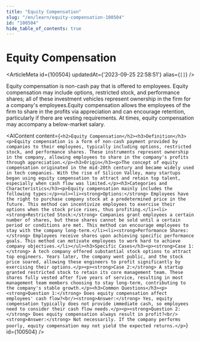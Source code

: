 ```yaml
---
title: "Equity Compensation"
slug: "/en/learn/equity-compensation-100504"
id: "100504"
hide_table_of_contents: true
---
```



# Equity Compensation

<ArticleMeta id={100504} updatedAt={'2023-09-25 22:58:51'} alias={`[]`} />
<div className='border-solid border-b border-t-0 my-4 border-[var(--ifm-color-gray-300)]' />

Equity compensation is non-cash pay that is offered to employees. Equity compensation may include options, restricted stock, and performance shares; all of these investment vehicles represent ownership in the firm for a company's employees.Equity compensation allows the employees of the firm to share in the profits via appreciation and can encourage retention, particularly if there are vesting requirements. At times, equity compensation may accompany a below-market salary.

<AIContent content={`<h2>Equity Compensation</h2><h3>Definition</h3><p>Equity compensation is a form of non-cash payment provided by companies to their employees, typically including options, restricted stock, and performance shares. These instruments represent ownership in the company, allowing employees to share in the company's profits through appreciation.</p><h3>Origin</h3><p>The concept of equity compensation originated in the mid-20th century and became widely used in tech companies. With the rise of Silicon Valley, many startups began using equity compensation to attract and retain top talent, especially when cash flow was limited.</p><h3>Categories and Characteristics</h3><p>Equity compensation mainly includes the following types:</p><ul><li><strong>Options:</strong> Employees have the right to purchase company stock at a predetermined price in the future. This method can incentivize employees to exercise their options when the stock price rises, thus profiting.</li><li><strong>Restricted Stock:</strong> Companies grant employees a certain number of shares, but these shares cannot be sold until a certain period or conditions are met. This method can encourage employees to stay with the company long-term.</li><li><strong>Performance Shares:</strong> Employees receive shares upon achieving specific performance goals. This method can motivate employees to work hard to achieve company objectives.</li></ul><h3>Specific Cases</h3><p><strong>Case 1:</strong> A tech company offered substantial stock options to attract top engineers. Years later, the company went public, and the stock price soared, allowing these engineers to profit significantly by exercising their options.</p><p><strong>Case 2:</strong> A startup granted restricted stock to retain its core management team. These shares fully vested after five years of service, resulting in most management team members choosing to stay long-term, contributing to the company's stable growth.</p><h3>Common Questions</h3><p><strong>Question 1:</strong> Does equity compensation affect employees' cash flow?<br/><strong>Answer:</strong> Yes, equity compensation typically does not provide immediate cash, so employees need to consider their cash flow needs.</p><p><strong>Question 2:</strong> Does equity compensation always result in profit?<br/><strong>Answer:</strong> Not necessarily. If the company performs poorly, equity compensation may not yield the expected returns.</p>`} id={100504} />
